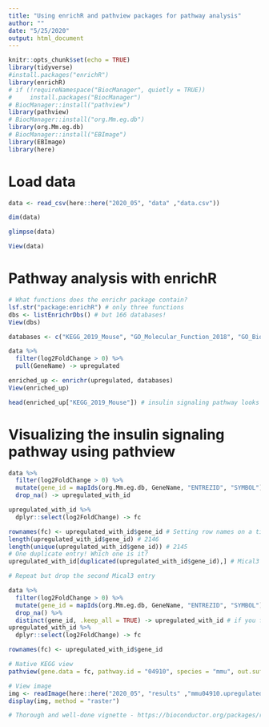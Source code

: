 ```yaml
---
title: "Using enrichR and pathview packages for pathway analysis"
author: ""
date: "5/25/2020"
output: html_document
---
```


```r
knitr::opts_chunk$set(echo = TRUE)
library(tidyverse)
#install.packages("enrichR")
library(enrichR)
# if (!requireNamespace("BiocManager", quietly = TRUE))
#     install.packages("BiocManager")
# BiocManager::install("pathview")
library(pathview)
# BiocManager::install("org.Mm.eg.db")
library(org.Mm.eg.db)
# BiocManager::install("EBImage")
library(EBImage)
library(here)
```

# Load data
```r
data <- read_csv(here::here("2020_05", "data" ,"data.csv")) 

dim(data)

glimpse(data)

View(data)
```

# Pathway analysis with enrichR
```r
# What functions does the enrichr package contain?
lsf.str("package:enrichR") # only three functions
dbs <- listEnrichrDbs() # but 166 databases!
View(dbs)

databases <- c("KEGG_2019_Mouse", "GO_Molecular_Function_2018", "GO_Biological_Process_2018")

data %>% 
  filter(log2FoldChange > 0) %>% 
  pull(GeneName) -> upregulated

enriched_up <- enrichr(upregulated, databases)
View(enriched_up)

head(enriched_up["KEGG_2019_Mouse"]) # insulin signaling pathway looks interesting
```

# Visualizing the insulin signaling pathway using pathview
```r
data %>% 
  filter(log2FoldChange > 0) %>% 
  mutate(gene_id = mapIds(org.Mm.eg.db, GeneName, "ENTREZID", "SYMBOL")) %>% 
  drop_na() -> upregulated_with_id

upregulated_with_id %>% 
  dplyr::select(log2FoldChange) -> fc

rownames(fc) <- upregulated_with_id$gene_id # Setting row names on a tibble is deprecated.non-unique value when setting 'row.names': ‘194401’Error in `.rowNamesDF<-`(x, value = value) : duplicate 'row.names' are not allowed
length(upregulated_with_id$gene_id) # 2146
length(unique(upregulated_with_id$gene_id)) # 2145
# One duplicate entry! Which one is it?
upregulated_with_id[duplicated(upregulated_with_id$gene_id),] # Mical3 has two entries!

# Repeat but drop the second Mical3 entry

data %>% 
  filter(log2FoldChange > 0) %>% 
  mutate(gene_id = mapIds(org.Mm.eg.db, GeneName, "ENTREZID", "SYMBOL")) %>% 
  drop_na() %>% 
  distinct(gene_id, .keep_all = TRUE) -> upregulated_with_id # if you forget to set `.keep_all` to TRUE, you will end up with a dataframe with just one column i.e. `gene_id`
upregulated_with_id %>% 
  dplyr::select(log2FoldChange) -> fc

rownames(fc) <- upregulated_with_id$gene_id

# Native KEGG view
pathview(gene.data = fc, pathway.id = "04910", species = "mmu", out.suffix = "upregulated", kegg.native = T) 

# View image
img <- readImage(here::here("2020_05", "results" ,"mmu04910.upregulated.png"))
display(img, method = "raster")

# Thorough and well-done vignette - https://bioconductor.org/packages/release/bioc/vignettes/pathview/inst/doc/pathview.pdf
```



